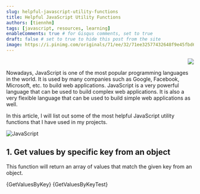 ```yaml
---
slug: helpful-javascript-utility-functions
title: Helpful JavaScript Utility Functions
authors: [tiennhm]
tags: [javascript, resources, learning]
enableComments: true # for Gisqus comments, set to true
draft: false # set to true to hide this post from the site
image: https://i.pinimg.com/originals/71/ee/32/71ee32577432648f9e45fbd63b2cf261.jpg
---
```



<p align="right">
    <img src="https://api.visitorbadge.io/api/visitors?path=https%3A%2F%2FGDSC-HCMUTE.github.io%2Fblog%2Fhelpful-javascript-utility-functions&label=⚪Views&labelColor=%2337d67a&countColor=%23555555&style=flat&labelStyle=upper" loading='lazy' decoding='async'/>
</p>

Nowadays, JavaScript is one of the most popular programming languages in the world. It is used by many companies such as Google, Facebook, Microsoft, etc. to build web applications. JavaScript is a very powerful language that can be used to build complex web applications. It is also a very flexible language that can be used to build simple web applications as well. 

In this article, I will list out some of the most helpful JavaScript utility functions that I have used in my projects.

![JavaScript](https://i.pinimg.com/originals/71/ee/32/71ee32577432648f9e45fbd63b2cf261.jpg)

<!-- truncate -->

## 1. Get values by specific key from an object

This function will return an array of values that match the given key from an object.

<Tabs defaultValue="source" className="unique-tabs">
  <TabItem value="source" label="Source code 📃">
    <CodeBlock language="js" showLineNumbers title="Get all values of specific key in object">
        {GetValuesByKey}
    </CodeBlock>
  </TabItem>
  <TabItem value="try" label="Try this 🧑‍💻">
    <CodeBlock language="js" showLineNumbers live noInline>
        {GetValuesByKeyTest}
    </CodeBlock>
  </TabItem>
</Tabs>